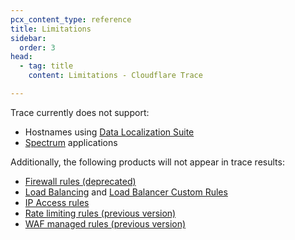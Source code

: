 ```yaml
---
pcx_content_type: reference
title: Limitations
sidebar:
  order: 3
head:
  - tag: title
    content: Limitations - Cloudflare Trace

---
```


Trace currently does not support:

* Hostnames using [Data Localization Suite](/data-localization/)
* [Spectrum](/spectrum/) applications

Additionally, the following products will not appear in trace results:

* [Firewall rules (deprecated)](/firewall/)
* [Load Balancing](/load-balancing/) and [Load Balancer Custom Rules](/load-balancing/additional-options/load-balancing-rules/)
* [IP Access rules](/waf/tools/ip-access-rules/)
* [Rate limiting rules (previous version)](/waf/reference/legacy/old-rate-limiting/)
* [WAF managed rules (previous version)](/waf/reference/legacy/old-waf-managed-rules/)
